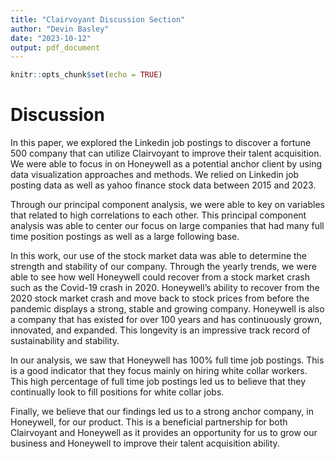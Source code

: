 ```yaml
---
title: "Clairvoyant Discussion Section"
author: "Devin Basley"
date: "2023-10-12"
output: pdf_document
---
```


```r
knitr::opts_chunk$set(echo = TRUE)
```


# Discussion

In this paper, we explored the Linkedin job postings to discover a fortune 500 company that can utilize Clairvoyant to improve their talent acquisition. We were able to focus in on Honeywell as a potential anchor client by using data visualization approaches and methods. We relied on Linkedin job posting data as well as yahoo finance stock data between 2015 and 2023. 

Through our principal component analysis, we were able to key on variables that related to high correlations to each other. This principal component analysis was able to center our focus on large companies that had many full time position postings as well as a large following base.

In this work, our use of the stock market data was able to determine the strength and stability of our company. Through the yearly trends, we were able to see how well Honeywell could recover from a stock market crash such as the Covid-19 crash in 2020. Honeywell's ability to recover from the 2020 stock market crash and move back to stock prices from before the pandemic displays a strong, stable and growing company. Honeywell is also a company that has existed for over 100 years and has continuously grown, innovated, and expanded. This longevity is an impressive track record of sustainability and stability.

In our analysis, we saw that Honeywell has 100% full time job postings. This is a good indicator that they focus mainly on hiring white collar workers. This high percentage of full time job postings led us to believe that they continually look to fill positions for white collar jobs.

Finally, we believe that our findings led us to a strong anchor company, in Honeywell, for our product. This is a beneficial partnership for both Clairvoyant and Honeywell as it provides an opportunity for us to grow our business and Honeywell to improve their talent acquisition ability.





